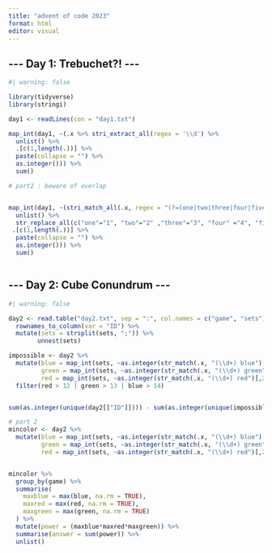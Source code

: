 ```yaml
---
title: "advent of code 2023"
format: html
editor: visual
---
```


## \-\-- Day 1: Trebuchet?! \-\--

```r
#| warning: false

library(tidyverse)
library(stringi)

day1 <- readLines(con = "day1.txt")

map_int(day1, ~(.x %>% stri_extract_all(regex = '\\d') %>% 
  unlist() %>% 
  .[c(1,length(.))] %>% 
  paste(collapse = "") %>% 
  as.integer())) %>% 
  sum()

# part2 : beware of overlap


map_int(day1, ~(stri_match_all(.x, regex = "(?=(one|two|three|four|five|six|seven|eight|nine|\\d))")[[1]][,2] %>% 
  unlist() %>% 
  str_replace_all(c("one"="1", "two"="2" ,"three"="3", "four" ="4", "five" = "5", "six" = "6", "seven" = "7", "eight"= "8", "nine"= "9")) %>% 
 .[c(1,length(.))] %>% 
  paste(collapse = "") %>% 
  as.integer())) %>%
  sum()



```

## \-\-- Day 2: Cube Conundrum \-\--

```r
#| warning: false

day2 <- read.table("day2.txt", sep = ":", col.names = c("game", "sets"), skip = ) %>%
  rownames_to_column(var = "ID") %>% 
  mutate(sets = strsplit(sets, ";")) %>%
        unnest(sets) 

impossible <- day2 %>% 
  mutate(blue = map_int(sets, ~as.integer(str_match(.x, "(\\d+) blue")[,2])),
         green = map_int(sets, ~as.integer(str_match(.x, "(\\d+) green")[,2])),
         red = map_int(sets, ~as.integer(str_match(.x, "(\\d+) red")[,2]))) %>% 
  filter(red > 12 | green > 13 | blue > 14)


sum(as.integer(unique(day2[["ID"]]))) - sum(as.integer(unique(impossible[["ID"]])))

# part 2
mincolor <- day2 %>% 
  mutate(blue = map_int(sets, ~as.integer(str_match(.x, "(\\d+) blue")[,2])),
         green = map_int(sets, ~as.integer(str_match(.x, "(\\d+) green")[,2])),
         red = map_int(sets, ~as.integer(str_match(.x, "(\\d+) red")[,2]))) 


mincolor %>% 
  group_by(game) %>% 
  summarise(
    maxblue = max(blue, na.rm = TRUE),
    maxred = max(red, na.rm = TRUE),
    maxgreen = max(green, na.rm = TRUE)
  ) %>% 
  mutate(power = (maxblue*maxred*maxgreen)) %>% 
  summarise(answer = sum(power)) %>% 
  unlist()
  

```
